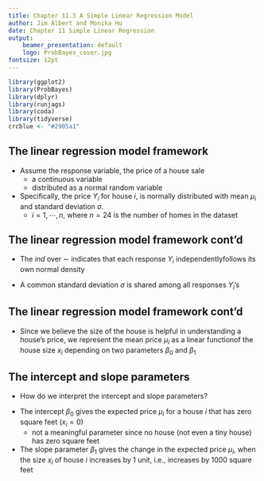 ```yaml
---
title: Chapter 11.3 A Simple Linear Regression Model
author: Jim Albert and Monika Hu
date: Chapter 11 Simple Linear Regression
output: 
    beamer_presentation: default
    logo: ProbBayes_cover.jpg
fontsize: 12pt
---
```


```r
library(ggplot2)
library(ProbBayes)
library(dplyr)
library(runjags)
library(coda)
library(tidyverse)
crcblue <- "#2905a1"
```

## The linear regression model framework

- Assume the response variable, the price of a house sale 
    - a continuous variable 
    - distributed as a normal random variable
    
- Specifically, the price $Y_i$ for house $i$, is normally distributed with mean $\mu_i$ and standard deviation $\sigma$.
\begin{equation}
Y_i \mid \mu_i, \sigma \overset{ind}{\sim} \textrm{Normal}(\mu_i, \sigma)
\end{equation}
    - $i = 1, \cdots, n$, where $n = 24$ is the number of homes in the dataset

## The linear regression model framework cont'd  
\begin{equation}
Y_i \mid \mu_i, \sigma \overset{ind}{\sim} \textrm{Normal}(\mu_i, \sigma)
\end{equation}

- The $ind$ over $\sim$ indicates that each response $Y_i$ independentlyfollows its own normal density

- A common standard deviation $\sigma$ is shared among all responses $Y_i$'s

## The linear regression model framework cont'd  

- Since we believe the size of the house is helpful in understanding a house's price, we represent the mean price $\mu_i$  as a linear functionof the house size $x_i$ depending on two parameters $\beta_0$ and $\beta_1$

\begin{equation}
\mu_i = \beta_0 + \beta_1 x_i
\end{equation}

## The intercept and slope parameters

- How do we interpret the intercept and slope parameters? 

\pause

- The intercept $\beta_0$ gives the expected price $\mu_i$ for a house $i$ that has zero square feet ($x_i = 0$)
    - not a meaningful parameter since no house (not even a tiny house) has zero square feet

- The slope parameter $\beta_1$ gives the change in the expected price $\mu_i$, when the size $x_i$ of house $i$ increases by 1 unit, i.e., increases by 1000 square feet
